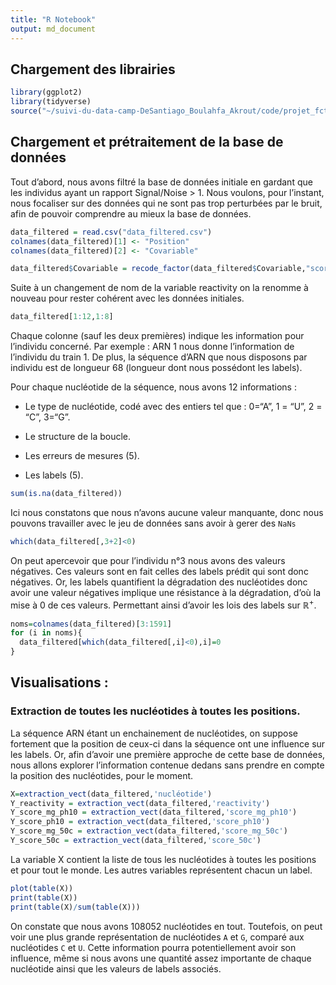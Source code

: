 ```yaml
---
title: "R Notebook"
output: md_document
---
```


## Chargement des librairies
```r
library(ggplot2)
library(tidyverse)
source("~/suivi-du-data-camp-DeSantiago_Boulahfa_Akrout/code/projet_fct.R")
```

## Chargement et prétraitement de la base de données

Tout d'abord, nous avons filtré la base de données initiale en gardant que les individus ayant un rapport Signal/Noise > 1. Nous voulons, pour l'instant, nous focaliser sur des données qui ne sont pas trop perturbées par le bruit, afin de pouvoir comprendre au mieux la base de données.

```r
data_filtered = read.csv("data_filtered.csv")
colnames(data_filtered)[1] <- "Position"
colnames(data_filtered)[2] <- "Covariable"

data_filtered$Covariable = recode_factor(data_filtered$Covariable,"score_structure_boucle"="reactivity")
```

Suite à un changement de nom de la variable reactivity on la renomme à nouveau pour rester cohérent avec les données initiales.

```r
data_filtered[1:12,1:8]
```

Chaque colonne (sauf les deux premières) indique les information pour l'individu concerné. Par exemple : ARN 1 nous donne l'information de l'individu du train 1.
De plus, la séquence d'ARN que nous disposons par individu est de longueur 68 (longueur dont nous possédont les labels).

Pour chaque nucléotide de la séquence, nous avons 12 informations :

- Le type de nucléotide, codé avec des entiers tel que : 0="A", 1 = "U", 2 = "C", 3="G".

- Le structure de la boucle.

- Les erreurs de mesures (5).

- Les labels (5).

```r
sum(is.na(data_filtered))
```

Ici nous constatons que nous n'avons aucune valeur manquante, donc nous pouvons travailler avec le jeu de données sans avoir à gerer des `NaNs`

```r
which(data_filtered[,3+2]<0)
```

On peut apercevoir que pour l'individu n°3 nous avons des valeurs négatives. Ces valeurs sont en fait celles des labels prédit qui sont donc négatives.
Or, les labels quantifient la dégradation des nucléotides donc avoir une valeur négatives implique une résistance à la dégradation, d'où la mise à 0 de ces valeurs. Permettant ainsi d'avoir les lois des labels sur $\mathbb{R}^+$.

```r
noms=colnames(data_filtered)[3:1591]
for (i in noms){
  data_filtered[which(data_filtered[,i]<0),i]=0
}
```

## Visualisations :

### Extraction de toutes les nucléotides à toutes les positions.


La séquence ARN étant un enchainement de nucléotides, on suppose fortement que la position de ceux-ci dans la séquence ont une influence sur les labels.
Or, afin d'avoir une première approche de cette base de données, nous allons explorer l'information contenue dedans sans prendre en compte la position des nucléotides, pour le moment.

```r
X=extraction_vect(data_filtered,'nucléotide')
Y_reactivity = extraction_vect(data_filtered,'reactivity')
Y_score_mg_ph10 = extraction_vect(data_filtered,'score_mg_ph10')
Y_score_ph10 = extraction_vect(data_filtered,'score_ph10')
Y_score_mg_50c = extraction_vect(data_filtered,'score_mg_50c')
Y_score_50c = extraction_vect(data_filtered,'score_50c')
```

La variable X contient la liste de tous les nucléotides à toutes les positions et pour tout le monde. Les autres variables représentent chacun un label.

```r
plot(table(X))
print(table(X))
print(table(X)/sum(table(X)))
```


On constate que nous avons $108052$ nucléotides en tout. Toutefois, on peut voir une plus grande représentation de nucléotides `A` et `G`, comparé aux nucléotides `C` et `U`.
Cette information pourra potentiellement avoir son influence, même si nous avons une quantité assez importante de chaque nucléotide ainsi que les valeurs de labels associés.



